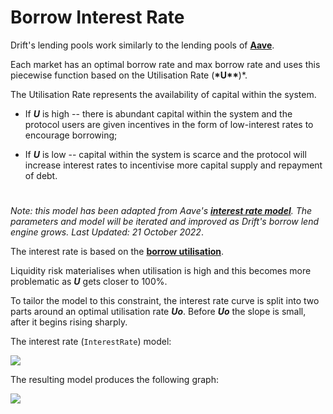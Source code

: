 # Borrow Interest Rate

Drift's lending pools work similarly to the lending pools of [**Aave**](https://app.aave.com/reserve-overview/?underlyingAsset=0xa0b86991c6218b36c1d19d4a2e9eb0ce3606eb48&marketName=proto_mainnet).

Each market has an optimal borrow rate and max borrow rate and uses this piecewise function based on the Utilisation Rate (**\*U\*\***)\*.

The Utilisation Rate represents the availability of capital within the system.  

-   If **_U_** is high -- there is abundant capital within the system and the protocol users are given incentives in the form of low-interest rates to encourage borrowing;  

-   If **_U_** is low -- capital within the system is scarce and the protocol will increase interest rates to incentivise more capital supply and repayment of debt.  

#

_Note: this model has been adapted from Aave's _[**_interest rate model_**](https://docs.aave.com/risk/liquidity-risk/borrow-interest-rate)_. The parameters and model will be iterated and improved as Drift's borrow lend engine grows. Last Updated: 21 October 2022_.

The interest rate is based on the [**borrow utilisation**](https://github.com/drift-labs/protocol-v2/blob/master/programs/drift/src/math/spot_balance.rs#L124).  

Liquidity risk materialises when utilisation is high and this becomes more problematic as **_U_** gets closer to 100%.  

To tailor the model to this constraint, the interest rate curve is split into two parts around an optimal utilisation rate **_Uo_**. Before **_Uo_** the slope is small, after it begins rising sharply.

The interest rate (`InterestRate`) model:

![](public/assets/MSvRPknbmzxMycrtC1zch_image.png)

The resulting model produces the following graph:  

![](public/assets/2w-6cQt10OwriM7aGzbKN_drift-graph-utilisationrate-1.png)